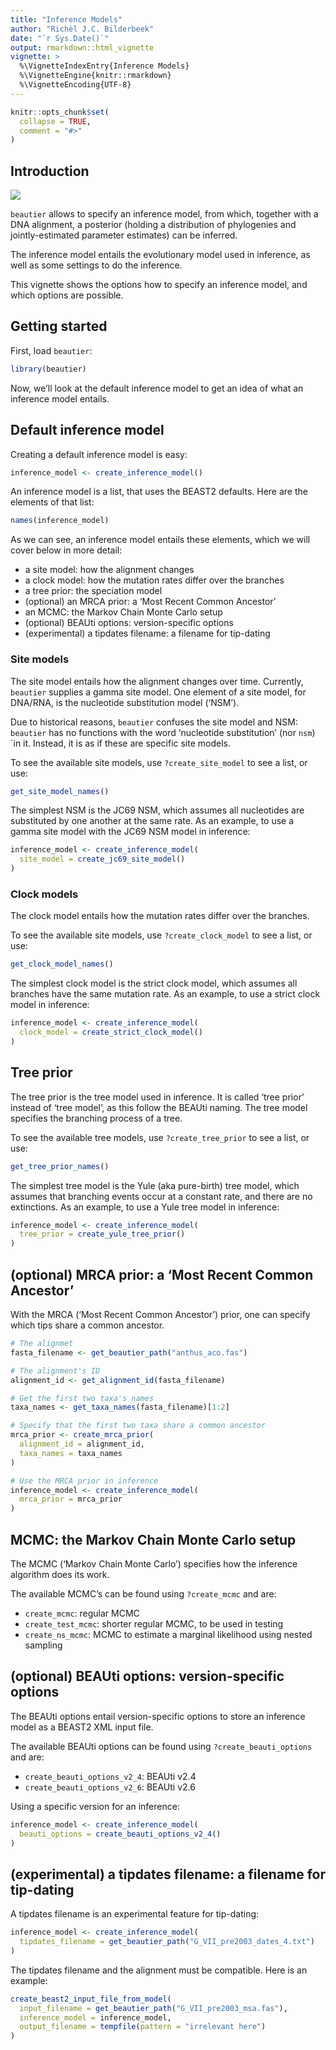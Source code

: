 ```yaml
---
title: "Inference Models"
author: "Richèl J.C. Bilderbeek"
date: "`r Sys.Date()`"
output: rmarkdown::html_vignette
vignette: >
  %\VignetteIndexEntry{Inference Models}
  %\VignetteEngine{knitr::rmarkdown}
  %\VignetteEncoding{UTF-8}
---
```


```r
knitr::opts_chunk$set(
  collapse = TRUE,
  comment = "#>"
)
```

## Introduction

![](beautier_logo.png)

`beautier` allows to specify an inference model, 
from which, together with a DNA alignment, a posterior (holding
a distribution of phylogenies and jointly-estimated parameter estimates) 
can be inferred.

The inference model entails the evolutionary model used in inference,
as well as some settings to do the inference.

This vignette shows the options how to specify an inference model,
and which options are possible.

## Getting started

First, load `beautier`:

```r
library(beautier)
```

Now, we'll look at the default inference model to get an idea of what 
an inference model entails.

## Default inference model

Creating a default inference model is easy:

```r
inference_model <- create_inference_model()
```

An inference model is a list, that uses the BEAST2 defaults. Here
are the elements of that list:

```r
names(inference_model)
```

As we can see, an inference model entails these elements, which
we will cover below in more detail:

 * a site model: how the alignment changes
 * a clock model: how the mutation rates differ over the branches
 * a tree prior: the speciation model
 * (optional) an MRCA prior: a 'Most Recent Common Ancestor'
 * an MCMC: the Markov Chain Monte Carlo setup
 * (optional) BEAUti options: version-specific options
 * (experimental) a tipdates filename: a filename for tip-dating

### Site models

The site model entails how the alignment changes over time.
Currently, `beautier` supplies a gamma site model. 
One element of a site model, for DNA/RNA, is the nucleotide 
substitution model ('NSM'). 

Due to historical reasons, `beautier` confuses the site model and
NSM: `beautier` has no functions with
the word 'nucleotide substitution' (nor `nsm`) `in it. Instead, it is as if
these are specific site models.

To see the available site models, use `?create_site_model` to
see a list, or use:

```r
get_site_model_names()
```

The simplest NSM is the JC69 NSM, which assumes all nucleotides
are substituted by one another at the same rate.
As an example, to use a gamma site model with the JC69 NSM model
in inference:

```r
inference_model <- create_inference_model(
  site_model = create_jc69_site_model()
)
```

### Clock models

The clock model entails how the mutation rates differ over the branches.

To see the available site models, use `?create_clock_model` to
see a list, or use:

```r
get_clock_model_names()
```

The simplest clock model is the strict clock model, 
which assumes all branches have the same mutation rate.
As an example, to use a strict clock model in inference:

```r
inference_model <- create_inference_model(
  clock_model = create_strict_clock_model()
)
```

## Tree prior

The tree prior is the tree model used in inference.
It is called 'tree prior' instead of 'tree model', as
this follow the BEAUti naming.
The tree model specifies the branching process of a tree. 

To see the available tree models, use `?create_tree_prior` to
see a list, or use:

```r
get_tree_prior_names()
```

The simplest tree model is the Yule (aka pure-birth) tree model, 
which assumes that branching events occur at a constant rate,
and there are no extinctions.
As an example, to use a Yule tree model in inference:

```r
inference_model <- create_inference_model(
  tree_prior = create_yule_tree_prior()
)
```

## (optional) MRCA prior: a 'Most Recent Common Ancestor'

With the MRCA ('Most Recent Common Ancestor') prior, one can
specify which tips share a common ancestor.

```r
# The alignmet
fasta_filename <- get_beautier_path("anthus_aco.fas")

# The alignment's ID
alignment_id <- get_alignment_id(fasta_filename)

# Get the first two taxa's names
taxa_names <- get_taxa_names(fasta_filename)[1:2]

# Specify that the first two taxa share a common ancestor
mrca_prior <- create_mrca_prior(
  alignment_id = alignment_id,
  taxa_names = taxa_names
)

# Use the MRCA prior in inference
inference_model <- create_inference_model(
  mrca_prior = mrca_prior
)
```

## MCMC: the Markov Chain Monte Carlo setup

The MCMC ('Markov Chain Monte Carlo') specifies how the
inference algorithm does its work.

The available MCMC's can be found using `?create_mcmc`
and are:

 * `create_mcmc`: regular MCMC
 * `create_test_mcmc`: shorter regular MCMC, to be used in testing
 * `create_ns_mcmc`: MCMC to estimate a marginal likelihood 
   using nested sampling

## (optional) BEAUti options: version-specific options

The BEAUti options entail version-specific options
to store an inference model as a BEAST2 XML input file.

The available BEAUti options can be found using `?create_beauti_options`
and are:

 * `create_beauti_options_v2_4`: BEAUti v2.4
 * `create_beauti_options_v2_6`: BEAUti v2.6

Using a specific version for an inference:

```r
inference_model <- create_inference_model(
  beauti_options = create_beauti_options_v2_4()
)
```

## (experimental) a tipdates filename: a filename for tip-dating

A tipdates filename is an experimental feature for tip-dating:

```r
inference_model <- create_inference_model(
  tipdates_filename = get_beautier_path("G_VII_pre2003_dates_4.txt")
)
```

The tipdates filename and the alignment must be compatible.
Here is an example:

```r
create_beast2_input_file_from_model(
  input_filename = get_beautier_path("G_VII_pre2003_msa.fas"),
  inference_model = inference_model,
  output_filename = tempfile(pattern = "irrelevant here")
)
```
